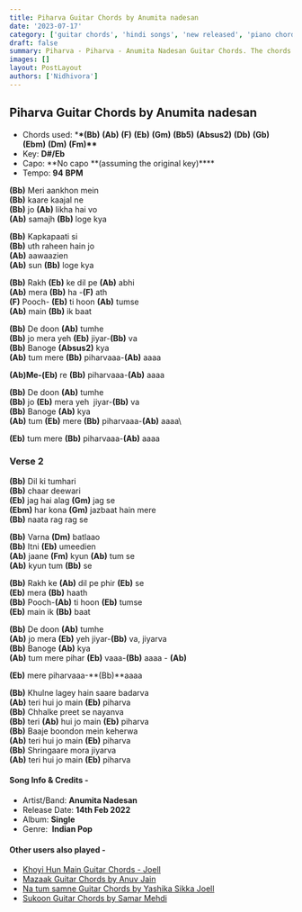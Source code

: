 ```yaml
---
title: Piharva Guitar Chords by Anumita nadesan
date: '2023-07-17'
category: ['guitar chords', 'hindi songs', 'new released', 'piano chords']
draft: false
summary: Piharva - Piharva - Anumita Nadesan Guitar Chords. The chords used in this song are (Bb) (Ab) (F) (Eb) (Gm) (Bb5) (Absus2) (Db) (Gb) (Ebm) (Dm) (Fm). The key of this song is D#/Eb.
images: []
layout: PostLayout
authors: ['Nidhivora']
---
```


## Piharva Guitar Chords by Anumita nadesan

- Chords used: \***\*(Bb)** **(Ab)** **(F)** **(Eb)** **(Gm)** **(Bb5)** **(Absus2)** **(Db)** **(Gb)** **(Ebm)** **(Dm)** **(Fm)\*\***
- Key: **D#/Eb**
- Capo: **No capo **(assuming the original key)\*\*\*\*
- Tempo: **94** **BPM**

**(Bb)** Meri aankhon mein\
**(Bb)** kaare kaajal ne\
**(Bb)** jo **(Ab)** likha hai vo\
**(Ab)** samajh **(Bb)** loge kya

**(Bb)** Kapkapaati si\
**(Bb)** uth raheen hain jo\
**(Ab)** aawaazien\
**(Ab)** sun **(Bb)** loge kya

**(Bb)** Rakh **(Eb)** ke dil pe **(Ab)** abhi\
**(Ab)** mera **(Bb)** ha -**(F)** ath\
**(F)** Pooch- **(Eb)** ti hoon **(Ab)** tumse\
**(Ab)** main **(Bb)** ik baat

**(Bb)** De doon **(Ab)** tumhe\
**(Bb)** jo mera yeh **(Eb)** jiyar-**(Bb)** va\
**(Bb)** Banoge **(Absus2)** kya\
**(Ab)** tum mere **(Bb)** piharvaaa-**(Ab)** aaaa

**(Ab)**Me-**(Eb)** re **(Bb)** piharvaaa-**(Ab)** aaaa

**(Bb)** De doon **(Ab)** tumhe\
**(Bb)** jo **(Eb)** mera yeh  jiyar-**(Bb)** va\
**(Bb)** Banoge **(Ab)** kya\
**(Ab)** tum **(Eb)** mere **(Bb)** piharvaaa-**(Ab)** aaaa\

**(Eb)** tum mere **(Bb)** piharvaaa-**(Ab)** aaaa

### Verse 2

**(Bb)** Dil ki tumhari\
**(Bb)** chaar deewari\
**(Eb)** jag hai alag **(Gm)** jag se\
**(Ebm)** har kona **(Gm)** jazbaat hain mere\
**(Bb)** naata rag rag se

**(Bb)** Varna **(Dm)** batlaao\
**(Bb)** Itni **(Eb)** umeedien\
**(Ab)** jaane **(Fm)** kyun **(Ab)** tum se\
**(Ab)** kyun tum **(Bb)** se

**(Bb)** Rakh ke **(Ab)** dil pe phir **(Eb)** se\
**(Eb)** mera **(Bb)** haath\
**(Bb)** Pooch-**(Ab)** ti hoon **(Eb)** tumse\
**(Eb)** main ik **(Bb)** baat

**(Bb)** De doon **(Ab)** tumhe\
**(Ab)** jo mera **(Eb)** yeh jiyar-**(Bb)** va, jiyarva\
**(Bb)** Banoge **(Ab)** kya\
**(Ab)** tum mere pihar **(Eb)** vaaa-**(Bb)** aaaa - **(Ab)**

**(Eb)** mere piharvaaa-**(Bb)**aaaa

**(Bb)** Khulne lagey hain saare badarva\
**(Ab)** teri hui jo main **(Eb)** piharva\
**(Bb)** Chhalke preet se nayanva\
**(Bb)** teri **(Ab)** hui jo main **(Eb)** piharva\
**(Bb)** Baaje boondon mein keherwa\
**(Ab)** teri hui jo main **(Eb)** piharva\
**(Bb)** Shringaare mora jiyarva\
**(Ab)** teri hui jo main **(Eb)** piharva

#### Song Info & Credits -

- Artist/Band: **Anumita Nadesan**
- Release Date: **14th Feb 2022**
- Album: **Single**
- Genre:  **Indian Pop**

#### Other users also played -

- [Khoyi Hun Main Guitar Chords - Joell](https://www.chordsco.com/chords/khoyi-hun-main-guitar-chords-joell)
- [Mazaak Guitar Chords by Anuv Jain](https://www.chordsco.com/chords/mazaak-guitar-chords-by-anuv-jain)
- [Na tum samne Guitar Chords by Yashika Sikka Joell](https://www.chordsco.com/chords/na-tum-samne-guitar-chords-by-yashika-sikka-joell)
- [Sukoon Guitar Chords by Samar Mehdi](https://www.chordsco.com/chords/sukoon-chords-by-samar-mehdi)
